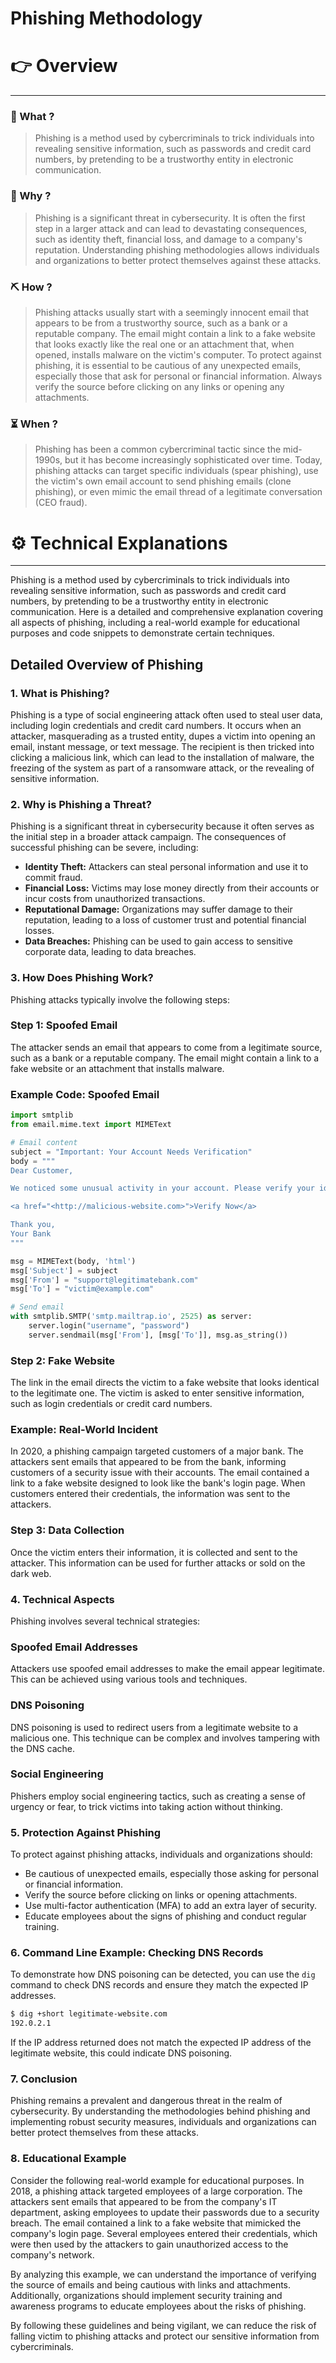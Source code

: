 # Phishing Methodology


# 👉 Overview

---

### 👀 What ?

> Phishing is a method used by cybercriminals to trick individuals into revealing sensitive information, such as passwords and credit card numbers, by pretending to be a trustworthy entity in electronic communication.
> 

### 🧐 Why ?

> Phishing is a significant threat in cybersecurity. It is often the first step in a larger attack and can lead to devastating consequences, such as identity theft, financial loss, and damage to a company's reputation. Understanding phishing methodologies allows individuals and organizations to better protect themselves against these attacks.
> 

### ⛏️ How ?

> Phishing attacks usually start with a seemingly innocent email that appears to be from a trustworthy source, such as a bank or a reputable company. The email might contain a link to a fake website that looks exactly like the real one or an attachment that, when opened, installs malware on the victim's computer. To protect against phishing, it is essential to be cautious of any unexpected emails, especially those that ask for personal or financial information. Always verify the source before clicking on any links or opening any attachments.
> 

### ⏳ When ?

> Phishing has been a common cybercriminal tactic since the mid-1990s, but it has become increasingly sophisticated over time. Today, phishing attacks can target specific individuals (spear phishing), use the victim's own email account to send phishing emails (clone phishing), or even mimic the email thread of a legitimate conversation (CEO fraud).
> 

# ⚙️ Technical Explanations

---

Phishing is a method used by cybercriminals to trick individuals into revealing sensitive information, such as passwords and credit card numbers, by pretending to be a trustworthy entity in electronic communication. Here is a detailed and comprehensive explanation covering all aspects of phishing, including a real-world example for educational purposes and code snippets to demonstrate certain techniques.

## Detailed Overview of Phishing

### 1. **What is Phishing?**

Phishing is a type of social engineering attack often used to steal user data, including login credentials and credit card numbers. It occurs when an attacker, masquerading as a trusted entity, dupes a victim into opening an email, instant message, or text message. The recipient is then tricked into clicking a malicious link, which can lead to the installation of malware, the freezing of the system as part of a ransomware attack, or the revealing of sensitive information.

### 2. **Why is Phishing a Threat?**

Phishing is a significant threat in cybersecurity because it often serves as the initial step in a broader attack campaign. The consequences of successful phishing can be severe, including:

- **Identity Theft:** Attackers can steal personal information and use it to commit fraud.
- **Financial Loss:** Victims may lose money directly from their accounts or incur costs from unauthorized transactions.
- **Reputational Damage:** Organizations may suffer damage to their reputation, leading to a loss of customer trust and potential financial losses.
- **Data Breaches:** Phishing can be used to gain access to sensitive corporate data, leading to data breaches.

### 3. **How Does Phishing Work?**

Phishing attacks typically involve the following steps:

### Step 1: Spoofed Email

The attacker sends an email that appears to come from a legitimate source, such as a bank or a reputable company. The email might contain a link to a fake website or an attachment that installs malware.

### Example Code: Spoofed Email

```python
import smtplib
from email.mime.text import MIMEText

# Email content
subject = "Important: Your Account Needs Verification"
body = """
Dear Customer,

We noticed some unusual activity in your account. Please verify your identity by clicking the link below:

<a href="<http://malicious-website.com>">Verify Now</a>

Thank you,
Your Bank
"""

msg = MIMEText(body, 'html')
msg['Subject'] = subject
msg['From'] = "support@legitimatebank.com"
msg['To'] = "victim@example.com"

# Send email
with smtplib.SMTP('smtp.mailtrap.io', 2525) as server:
    server.login("username", "password")
    server.sendmail(msg['From'], [msg['To']], msg.as_string())

```

### Step 2: Fake Website

The link in the email directs the victim to a fake website that looks identical to the legitimate one. The victim is asked to enter sensitive information, such as login credentials or credit card numbers.

### Example: Real-World Incident

In 2020, a phishing campaign targeted customers of a major bank. The attackers sent emails that appeared to be from the bank, informing customers of a security issue with their accounts. The email contained a link to a fake website designed to look like the bank's login page. When customers entered their credentials, the information was sent to the attackers.

### Step 3: Data Collection

Once the victim enters their information, it is collected and sent to the attacker. This information can be used for further attacks or sold on the dark web.

### 4. **Technical Aspects**

Phishing involves several technical strategies:

### Spoofed Email Addresses

Attackers use spoofed email addresses to make the email appear legitimate. This can be achieved using various tools and techniques.

### DNS Poisoning

DNS poisoning is used to redirect users from a legitimate website to a malicious one. This technique can be complex and involves tampering with the DNS cache.

### Social Engineering

Phishers employ social engineering tactics, such as creating a sense of urgency or fear, to trick victims into taking action without thinking.

### 5. **Protection Against Phishing**

To protect against phishing attacks, individuals and organizations should:

- Be cautious of unexpected emails, especially those asking for personal or financial information.
- Verify the source before clicking on links or opening attachments.
- Use multi-factor authentication (MFA) to add an extra layer of security.
- Educate employees about the signs of phishing and conduct regular training.

### 6. **Command Line Example: Checking DNS Records**

To demonstrate how DNS poisoning can be detected, you can use the `dig` command to check DNS records and ensure they match the expected IP addresses.

```bash
$ dig +short legitimate-website.com
192.0.2.1

```

If the IP address returned does not match the expected IP address of the legitimate website, this could indicate DNS poisoning.

### 7. **Conclusion**

Phishing remains a prevalent and dangerous threat in the realm of cybersecurity. By understanding the methodologies behind phishing and implementing robust security measures, individuals and organizations can better protect themselves from these attacks.

### 8. **Educational Example**

Consider the following real-world example for educational purposes. In 2018, a phishing attack targeted employees of a large corporation. The attackers sent emails that appeared to be from the company's IT department, asking employees to update their passwords due to a security breach. The email contained a link to a fake website that mimicked the company's login page. Several employees entered their credentials, which were then used by the attackers to gain unauthorized access to the company's network.

By analyzing this example, we can understand the importance of verifying the source of emails and being cautious with links and attachments. Additionally, organizations should implement security training and awareness programs to educate employees about the risks of phishing.

By following these guidelines and being vigilant, we can reduce the risk of falling victim to phishing attacks and protect our sensitive information from cybercriminals.
